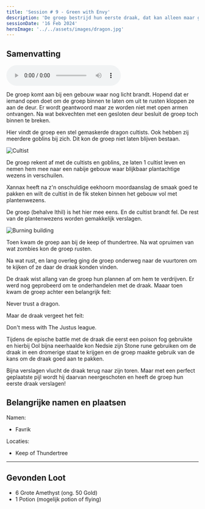 ```yaml
---
title: 'Session # 9 - Green with Envy'
description: 'De groep bestrijd hun eerste draak, dat kan alleen maar goed gaan.'
sessionDate: '16 Feb 2024'
heroImage: '../../assets/images/dragon.jpg'
---
```



## Samenvatting

<audio controls>
    <source src={audio} type="audio/mpeg" />
    Your browser does not support the audio element.
</audio>

De groep komt aan bij een gebouw waar nog licht brandt. Hopend dat er iemand open doet om de groep binnen te laten om uit te rusten kloppen ze aan de deur.
Er wordt geantwoord maar ze worden niet met open armen ontvangen. Na wat bekvechten met een gesloten deur besluit de groep toch binnen te breken.

Hier vindt de groep een stel gemaskerde dragon cultists. Ook hebben zij meerdere goblins bij zich. Dit kon de groep niet laten blijven bestaan.

<Image src={cultist} alt="Cultist" />

De groep rekent af met de cultists en goblins, ze laten 1 cultist leven en nemen hem mee naar een nabije gebouw waar blijkbaar plantachtige wezens in verschuilen.

Xannax heeft na z'n onschuldige eekhoorn moordaanslag de smaak goed te pakken en wilt de cultist in de fik steken binnen het gebouw vol met plantenwezens.

De groep (behalve Ithil) is het hier mee eens. En de cultist brandt fel. De rest van de plantenwezens worden gemakkelijk verslagen.

<Image src={burningBuilding} alt="Burning building" />

Toen kwam de groep aan bij de keep of thundertree. Na wat opruimen van wat zombies kon de groep rusten.

Na wat rust, en lang overleg ging de groep onderweg naar de vuurtoren om te kijken of ze daar de draak konden vinden.

De draak wist allang van de groep hun plannen af om hem te verdrijven. Er werd nog geprobeerd om te onderhandelen met de draak. Maaar toen kwam de groep achter een belangrijk feit:

Never trust a dragon.

Maar de draak vergeet het feit:

Don't mess with The Justus league.

Tijdens de epische battle met de draak die eerst een poison fog gebruikte en hierbij Ool bijna neerhaalde kon Nedsie zijn Stone rune gebruiken
om de draak in een dromerige staat te krijgen en de groep maakte gebruik van de kans om de draak goed aan te pakken.

Bijna verslagen vlucht de draak terug naar zijn toren. Maar met een perfect geplaatste pijl wordt hij daarvan neergeschoten en heeft de groep hun eerste draak verslagen!

## Belangrijke namen en plaatsen

Namen:

-   Favrik

Locaties:

-   Keep of Thundertree

---

## Gevonden Loot

-   6 Grote Amethyst (ong. 50 Gold)
-   1 Potion (mogelijk potion of flying)
